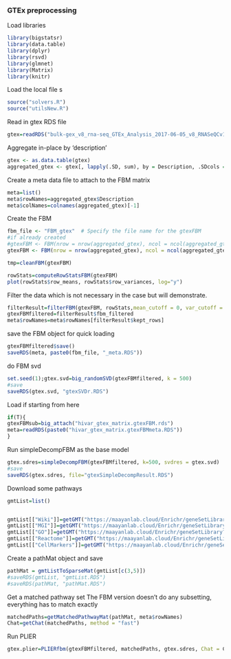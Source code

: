 

### GTEx preprocessing

Load libraries
```r
library(bigstatsr)
library(data.table)
library(dplyr)
library(rsvd)
library(glmnet)
library(Matrix)
library(knitr)
```


Load the local file s

```r
source("solvers.R")
source("utilsNew.R")
```



Read in gtex RDS file 

```r
gtex=readRDS("bulk-gex_v8_rna-seq_GTEx_Analysis_2017-06-05_v8_RNASeQCv1.1.9_gene_tpm.rds")
```


Aggregate in-place by 'description'
```r
gtex <- as.data.table(gtex)
aggregated_gtex <- gtex[, lapply(.SD, sum), by = Description, .SDcols = is.numeric]
```

Create a meta data file to attach to the FBM matrix

```r
meta=list()
meta$rowNames=aggregated_gtex$Description
meta$colNames=colnames(aggregated_gtex)[-1]
```

Create the FBM
```r
fbm_file <- "FBM_gtex"  # Specify the file name for the gtexFBM
#if already created
#gtexFBM <- FBM(nrow = nrow(aggregated_gtex), ncol = ncol(aggregated_gtex) - 1, backingfile = fbm_file)
gtexFBM <- FBM(nrow = nrow(aggregated_gtex), ncol = ncol(aggregated_gtex) - 1, backingfile = fbm_file)
```

```r
tmp=cleanFBM(gtexFBM)
```


```r
rowStats=computeRowStatsFBM(gtexFBM)
plot(rowStats$row_means, rowStats$row_variances, log="y")
```



Filter the data which is not necessary in the case but will demonstrate.

```r
filterResult=filterFBM(gtexFBM, rowStats,mean_cutoff = 0, var_cutoff = 0.1, backingfile =paste0(fbm_file, "_filtered")) 
gtexFBMfiltered=filterResult$fbm_filtered
meta$rowNames=meta$rowNames[filterResult$kept_rows]
```

save the FBM object for quick loading

```r
gtexFBMfiltered$save()
saveRDS(meta, paste0(fbm_file, "_meta.RDS"))
```
do FBM svd

```r
set.seed(1);gtex.svd=big_randomSVD(gtexFBMfiltered, k = 500)
#save
saveRDS(gtex.svd, "gtexSVDr.RDS")
```

Load if starting from here

```r
if(T){
gtexFBMsub=big_attach("hivar_gtex_matrix.gtexFBM.rds")
meta=readRDS(paste0("hivar_gtex_matrix.gtexFBMmeta.RDS"))
}
```




Run simpleDecompFBM as the base model 
```r
gtex.sdres=simpleDecompFBM(gtexFBMfiltered, k=500, svdres = gtex.svd)
#save
saveRDS(gtex.sdres, file="gtexSimpleDecompResult.RDS")
```



Download some pathways
```r
gmtList=list()


gmtList[["Wiki"]]=getGMT("https://maayanlab.cloud/Enrichr/geneSetLibrary?mode=text&libraryName=WikiPathway_2021_Human")
gmtList[["MGI"]]=getGMT("https://maayanlab.cloud/Enrichr/geneSetLibrary?mode=text&libraryName=MGI_Mammalian_Phenotype_Level_4_2021")
gmtList[["GO"]]=getGMT("https://maayanlab.cloud/Enrichr/geneSetLibrary?mode=text&libraryName=GO_Biological_Process_2023")
gmtList[["Reactome"]]=getGMT("https://maayanlab.cloud/Enrichr/geneSetLibrary?mode=text&libraryName=Reactome_2022")
gmtList[["CellMarkers"]]=getGMT("https://maayanlab.cloud/Enrichr/geneSetLibrary?mode=text&libraryName=CellMarker_2024")

```

Create a pathMat object and save

```r
pathMat = gmtListToSparseMat(gmtList[c(3,5)])
#saveRDS(gmtList, "gmtList.RDS")
#saveRDS(pathMat, "pathMat.RDS")
```

Get a matched pathway set
The FBM version doesn't do any subsetting, everything has to match exactly
```r
matchedPaths=getMatchedPathwayMat(pathMat, meta$rowNames)
Chat=getChat(matchedPaths, method = "fast")
```
Run PLIER
```r
gtex.plier=PLIERfbm(gtexFBMfiltered, matchedPaths, gtex.sdres, Chat = Chat,doCrossval = T, multiplier = 3, adaptive.frac = 0.05, max.U.updates = 10)
```



